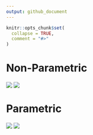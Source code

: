 ```yaml
---
output: github_document
---
```


<!-- README.md is generated from README.Rmd. Please edit that file -->

```r
knitr::opts_chunk$set(
  collapse = TRUE,
  comment = "#>"
)
```

# Non-Parametric

<img src="non_parametric/simu_np-smoothing.png" align="center"/>
<img src="non_parametric/simu_np-ebc.png" align="center"/>

# Parametric

<img src="parametric/simu_p-smoothing.png" align="center"/>
<img src="parametric/simu_p-ebc.png" align="center"/>